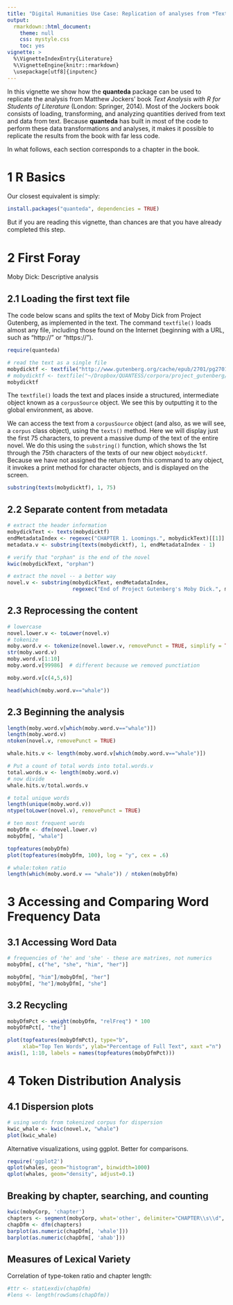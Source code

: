```yaml
---
title: "Digital Humanities Use Case: Replication of analyses from *Text Analysis with R for Students of Literature*"
output:
  rmarkdown::html_document:
    theme: null
    css: mystyle.css
    toc: yes
vignette: >
  %\VignetteIndexEntry{Literature}
  %\VignetteEngine{knitr::rmarkdown}
  \usepackage[utf8]{inputenc}
---
```


<!--
%\VignetteEngine{knitr::rmarkdown}
%\VignetteIndexEntry{Quickstart}
-->

In this vignette we show how the **quanteda** package can be used to replicate the analysis from Matthew Jockers' book *Text Analysis with R for Students of Literature* (London: Springer, 2014).  Most of the Jockers book consists of loading, transforming, and analyzing quantities derived from text and data from text.  Because **quanteda** has built in most of the code to perform these data transformations and analyses, it makes it possible to replicate the results from the book with far less code.

In what follows, each section corresponds to a chapter in the book.

# 1 R Basics

Our closest equivalent is simply:
```r
install.packages("quanteda", dependencies = TRUE)
```

But if you are reading this vignette, than chances are that you have already completed this step.

# 2 First Foray

Moby Dick: Descriptive analysis

## 2.1 Loading the first text file

The code below scans and splits the text of Moby Dick from Project Gutenberg, as implemented in the text.  The command `textfile()` loads almost any file, including those found on the Internet (beginning with a URL, such as "http://" or "https://").
```r
require(quanteda)

# read the text as a single file
mobydicktf <- textfile("http://www.gutenberg.org/cache/epub/2701/pg2701.txt")
# mobydicktf <- textfile("~/Dropbox/QUANTESS/corpora/project_gutenberg/pg2701.txt")
mobydicktf
```

The `textfile()` loads the text and places inside a structured, intermediate object known as a `corpusSource` object.  We see this by outputting it to the global environment, as above.

We can access the text from a `corpusSource` object (and also, as we will see, a `corpus` class object), using the `texts()` method.  Here we will display just the first 75 characters, to prevent a massive dump of the text of the entire novel.  We do this using the `substring()` function, which shows the 1st through the 75th characters of the texts of our new object `mobydicktf`.  Because we have not assigned the return from this command to any object, it invokes a print method for character objects, and is displayed on the screen.
```r
substring(texts(mobydicktf), 1, 75)
```

## 2.2 Separate content from metadata

```r
# extract the header information
mobydickText <- texts(mobydicktf)
endMetadataIndex <- regexec("CHAPTER 1. Loomings.", mobydickText)[[1]]
metadata.v <- substring(texts(mobydicktf), 1, endMetadataIndex - 1)

# verify that "orphan" is the end of the novel
kwic(mobydickText, "orphan")

# extract the novel -- a better way
novel.v <- substring(mobydickText, endMetadataIndex, 
                     regexec("End of Project Gutenberg's Moby Dick.", mobydickText)[[1]]-1)
```

## 2.3 Reprocessing the content

```r
# lowercase
novel.lower.v <- toLower(novel.v)
# tokenize
moby.word.v <- tokenize(novel.lower.v, removePunct = TRUE, simplify = TRUE)
str(moby.word.v)
moby.word.v[1:10]
moby.word.v[99986]  # different because we removed punctiation

moby.word.v[c(4,5,6)]

head(which(moby.word.v=="whale"))
```

## 2.3 Beginning the analysis

```r
length(moby.word.v[which(moby.word.v=="whale")])
length(moby.word.v)
ntoken(novel.v, removePunct = TRUE)

whale.hits.v <- length(moby.word.v[which(moby.word.v=="whale")])

# Put a count of total words into total.words.v 
total.words.v <- length(moby.word.v)
# now divide
whale.hits.v/total.words.v

# total unique words
length(unique(moby.word.v))
ntype(toLower(novel.v), removePunct = TRUE)
```

```r
# ten most frequent words
mobyDfm <- dfm(novel.lower.v)
mobyDfm[, "whale"]

topfeatures(mobyDfm)
plot(topfeatures(mobyDfm, 100), log = "y", cex = .6)

# whale:token ratio
length(which(moby.word.v == "whale")) / ntoken(mobyDfm)
```


# 3 Accessing and Comparing Word Frequency Data

## 3.1 Accessing Word Data

```r
# frequencies of 'he' and 'she' - these are matrixes, not numerics
mobyDfm[, c("he", "she", "him", "her")]

mobyDfm[, "him"]/mobyDfm[, "her"]
mobyDfm[, "he"]/mobyDfm[, "she"]
```

## 3.2 Recycling

```r
mobyDfmPct <- weight(mobyDfm, "relFreq") * 100
mobyDfmPct[, "the"]

plot(topfeatures(mobyDfmPct), type="b",
     xlab="Top Ten Words", ylab="Percentage of Full Text", xaxt ="n")
axis(1, 1:10, labels = names(topfeatures(mobyDfmPct)))
```


# 4 Token Distribution Analysis

## 4.1 Dispersion plots

```r
# using words from tokenized corpus for dispersion
kwic_whale <- kwic(novel.v, "whale")
plot(kwic_whale)
```

Alternative visualizations, using ggplot. Better for comparisons.

```r
require('ggplot2')
qplot(whales, geom="histogram", binwidth=1000) 
qplot(whales, geom="density", adjust=0.1)
```



## Breaking by chapter, searching, and counting
```r
kwic(mobyCorp, 'chapter')
chapters <- segment(mobyCorp, what='other', delimiter="CHAPTER\\s\\d", perl=TRUE)
chapDfm <- dfm(chapters)
barplot(as.numeric(chapDfm[, 'whale']))
barplot(as.numeric(chapDfm[, 'ahab']))

```

## Measures of Lexical Variety

Correlation of type-token ratio and chapter length:

```r
#ttr <- statLexdiv(chapDfm)
#lens <- length(rowSums(chapDfm))

```



